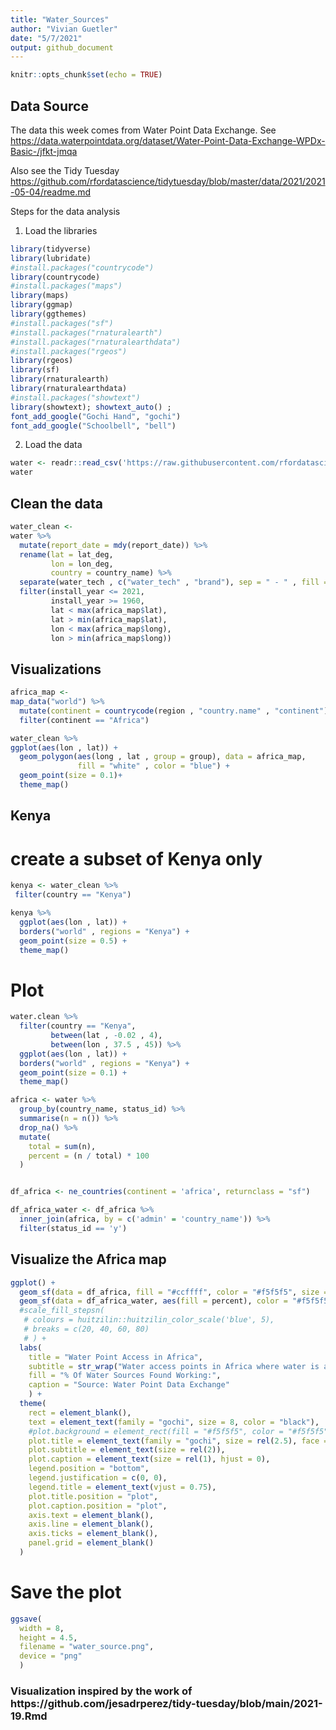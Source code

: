 ```yaml
---
title: "Water_Sources"
author: "Vivian Guetler"
date: "5/7/2021"
output: github_document
---
```


```r
knitr::opts_chunk$set(echo = TRUE)
```

## Data Source

The data this week comes from Water Point Data Exchange. See <https://data.waterpointdata.org/dataset/Water-Point-Data-Exchange-WPDx-Basic-/jfkt-jmqa>

Also see the Tidy Tuesday  <https://github.com/rfordatascience/tidytuesday/blob/master/data/2021/2021-05-04/readme.md>


Steps for the data analysis

1. Load the libraries
```r
library(tidyverse)
library(lubridate)
#install.packages("countrycode")
library(countrycode)
#install.packages("maps")
library(maps)
library(ggmap)
library(ggthemes)
#install.packages("sf")
#install.packages("rnaturalearth")
#install.packages("rnaturalearthdata")
#install.packages("rgeos")
library(rgeos)
library(sf)
library(rnaturalearth)
library(rnaturalearthdata)
#install.packages("showtext")
library(showtext); showtext_auto() ; 
font_add_google("Gochi Hand", "gochi")
font_add_google("Schoolbell", "bell")
```

2. Load the data

```r
water <- readr::read_csv('https://raw.githubusercontent.com/rfordatascience/tidytuesday/master/data/2021/2021-05-04/water.csv')
water
```

## Clean the data 

```r
water_clean <- 
water %>%
  mutate(report_date = mdy(report_date)) %>%
  rename(lat = lat_deg, 
         lon = lon_deg,
         country = country_name) %>%
  separate(water_tech , c("water_tech" , "brand"), sep = " - " , fill = "right") %>%
  filter(install_year <= 2021,
         install_year >= 1960,
         lat < max(africa_map$lat),
         lat > min(africa_map$lat),
         lon < max(africa_map$long),
         lon > min(africa_map$long))
```

## Visualizations
```r
africa_map <-
map_data("world") %>%
  mutate(continent = countrycode(region , "country.name" , "continent")) %>%
  filter(continent == "Africa")
```

```r
water_clean %>%
ggplot(aes(lon , lat)) +
  geom_polygon(aes(long , lat , group = group), data = africa_map,
               fill = "white" , color = "blue") +
  geom_point(size = 0.1)+
  theme_map()
```

## Kenya

# create a subset of Kenya only
```r
kenya <- water_clean %>%
 filter(country == "Kenya")
```

```r
kenya %>%
  ggplot(aes(lon , lat)) +
  borders("world" , regions = "Kenya") +
  geom_point(size = 0.5) +
  theme_map()
```


# Plot
```r
water.clean %>%
  filter(country == "Kenya",
         between(lat , -0.02 , 4),
         between(lon , 37.5 , 45)) %>%
  ggplot(aes(lon , lat)) +
  borders("world" , regions = "Kenya") +
  geom_point(size = 0.1) +
  theme_map()
```

```r
africa <- water %>%
  group_by(country_name, status_id) %>% 
  summarise(n = n()) %>% 
  drop_na() %>% 
  mutate(
    total = sum(n),
    percent = (n / total) * 100
  )


df_africa <- ne_countries(continent = 'africa', returnclass = "sf")

df_africa_water <- df_africa %>%
  inner_join(africa, by = c('admin' = 'country_name')) %>% 
  filter(status_id == 'y')
```

## Visualize the Africa map
```r
ggplot() + 
  geom_sf(data = df_africa, fill = "#ccffff", color = "#f5f5f5", size = 0.5) +
  geom_sf(data = df_africa_water, aes(fill = percent), color = "#f5f5f5", size = 0.5) +
  #scale_fill_stepsn(
   # colours = huitzilin::huitzilin_color_scale('blue', 5), 
   # breaks = c(20, 40, 60, 80)
   # ) +
  labs(
    title = "Water Point Access in Africa",
    subtitle = str_wrap("Water access points in Africa where water is available between 1982 to 2020", 40),
    fill = "% Of Water Sources Found Working:",
    caption = "Source: Water Point Data Exchange"
    ) +
  theme(
    rect = element_blank(),
    text = element_text(family = "gochi", size = 8, color = "black"),
    #plot.background = element_rect(fill = "#f5f5f5", color = "#f5f5f5"),
    plot.title = element_text(family = "gochi", size = rel(2.5), face = "bold"),
    plot.subtitle = element_text(size = rel(2)),
    plot.caption = element_text(size = rel(1), hjust = 0),
    legend.position = "bottom",
    legend.justification = c(0, 0),
    legend.title = element_text(vjust = 0.75),
    plot.title.position = "plot",
    plot.caption.position = "plot",
    axis.text = element_blank(),
    axis.line = element_blank(),
    axis.ticks = element_blank(),
    panel.grid = element_blank()
  )
```

# Save the plot
```r
ggsave(
  width = 8,
  height = 4.5,
  filename = "water_source.png",
  device = "png"
  )

```

### Visualization inspired by the work of https://github.com/jesadrperez/tidy-tuesday/blob/main/2021-19.Rmd



